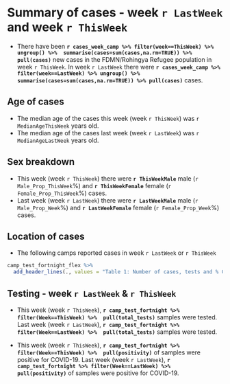 # Summary of cases - week `r LastWeek` and week `r ThisWeek`

-   There have been **`r cases_week_camp %>% filter(week==ThisWeek) %>% ungroup() %>%  summarise(cases=sum(cases,na.rm=TRUE)) %>% pull(cases)`** new cases in the FDMN/Rohingya Refugee population in week `r ThisWeek`. In week `r LastWeek` there were **`r cases_week_camp %>% filter(week==LastWeek) %>% ungroup() %>%  summarise(cases=sum(cases,na.rm=TRUE)) %>% pull(cases)`** cases.

## Age of cases

-   The median age of the cases this week (week `r ThisWeek`) was `r MedianAgeThisWeek` years old.
-   The median age of the cases last week (week `r LastWeek`) was `r MedianAgeLastWeek` years old.

## Sex breakdown

-   This week (week `r ThisWeek`) there were **`r ThisWeekMale`** male (`r Male_Prop_ThisWeek`%) and **`r ThisWeekFemale`** female (`r Female_Prop_ThisWeek`%) cases.
-   Last week (week `r LastWeek`) there were **`r LastWeekMale`** male (`r Male_Prop_Week`%) and **`r LastWeekFemale`** female (`r Female_Prop_Week`%) cases.

## Location of cases

-   The following camps reported cases in week `r LastWeek` or `r ThisWeek`


```r
camp_test_fortnight_flex %>% 
  add_header_lines(., values = "Table 1: Number of cases, tests and % COVID-19 positive tests for camps reporting at least 1 case in the last 2 weeks")
```

## Testing - week `r LastWeek` & `r ThisWeek`

-   This week (week `r ThisWeek`), **`r camp_test_fortnight %>% filter(Week==ThisWeek) %>%  pull(total_tests)`** samples were tested. Last week (week `r LastWeek`), **`r camp_test_fortnight %>% filter(Week==LastWeek) %>%  pull(total_tests)`** samples were tested.

-   This week (week `r ThisWeek`), **`r camp_test_fortnight %>% filter(Week==ThisWeek) %>%  pull(positivity)`** of samples were positive for COVID-19. Last week (week `r LastWeek`), **`r camp_test_fortnight %>% filter(Week==LastWeek) %>%  pull(positivity)`** of samples were positive for COVID-19.